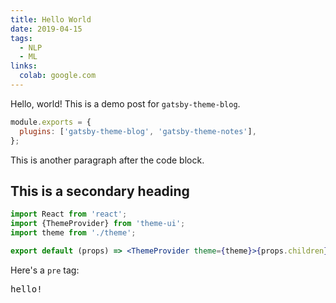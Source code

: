 ```yaml
---
title: Hello World
date: 2019-04-15
tags:
  - NLP
  - ML
links:
  colab: google.com
---
```


Hello, world! This is a demo post for `gatsby-theme-blog`.

```js
module.exports = {
  plugins: ['gatsby-theme-blog', 'gatsby-theme-notes'],
};
```

This is another paragraph after the code block.

## This is a secondary heading

```jsx
import React from 'react';
import {ThemeProvider} from 'theme-ui';
import theme from './theme';

export default (props) => <ThemeProvider theme={theme}>{props.children}</ThemeProvider>;
```

Here's a `pre` tag:

<pre>hello!</pre>
